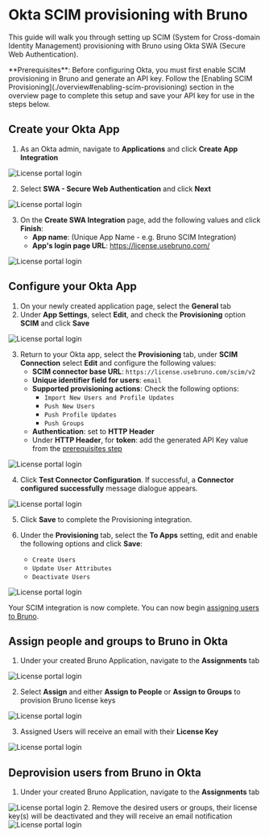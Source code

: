 

# Okta SCIM provisioning with Bruno

This guide will walk you through setting up SCIM (System for Cross-domain Identity Management) provisioning with Bruno using Okta SWA (Secure Web Authentication).

<Callout type="info">
**Prerequisites**: Before configuring Okta, you must first enable SCIM provisioning in Bruno and generate an API key. Follow the [Enabling SCIM Provisioning](./overview#enabling-scim-provisioning) section in the overview page to complete this setup and save your API key for use in the steps below.
</Callout>

## Create your Okta App

1. As an Okta admin, navigate to **Applications** and click **Create App Integration**

<Image src="/screenshots/sso-scim-management/okta/okta-swa-1.webp" alt="License portal login" width={800} height={600} className="rounded mt-4" />

2. Select **SWA - Secure Web Authentication** and click **Next**

<Image src="/screenshots/sso-scim-management/okta/okta-swa-2.webp" alt="License portal login" width={800} height={600} className="rounded mt-4" />

3. On the **Create SWA Integration** page, add the following values and click **Finish**:
   - **App name**: (Unique App Name - e.g. Bruno SCIM Integration)
   - **App's login page URL**: https://license.usebruno.com/

<Image src="/screenshots/sso-scim-management/okta/okta-swa-3.webp" alt="License portal login" width={800} height={600} className="rounded mt-4" />

## Configure your Okta App

1. On your newly created application page, select the **General** tab
2. Under **App Settings**, select **Edit**, and check the **Provisioning** option **SCIM** and click **Save**

<Image src="/screenshots/sso-scim-management/okta/okta-swa-5.webp" alt="License portal login" width={800} height={600} className="rounded mt-4" />

3. Return to your Okta app, select the **Provisioning** tab, under **SCIM Connection** select **Edit** and configure the following values:
   - **SCIM connector base URL**: `https://license.usebruno.com/scim/v2`
   - **Unique identifier field for users**: `email`
   - **Supported provisioning actions**: Check the following options:
     - `Import New Users and Profile Updates`
     - `Push New Users`
     - `Push Profile Updates`
     - `Push Groups`
   - **Authentication**: set to **HTTP Header**
   - Under **HTTP Header**, for **token**: add the generated API Key value from the [prerequisites step](./overview#enabling-scim-provisioning)

<Image src="/screenshots/sso-scim-management/okta/okta-swa-7.webp" alt="License portal login" width={800} height={600} className="rounded mt-4" />

4. Click **Test Connector Configuration**. If successful, a **Connector configured successfully** message dialogue appears.

<Image src="/screenshots/sso-scim-management/okta/okta-swa-8.webp" alt="License portal login" width={800} height={600} className="rounded mt-4" />

5. Click **Save** to complete the Provisioning integration.

6. Under the **Provisioning** tab, select the **To Apps** setting, edit and enable the following options and click **Save**:
   - `Create Users`
   - `Update User Attributes`
   - `Deactivate Users`

<Image src="/screenshots/sso-scim-management/okta/okta-swa-9.webp" alt="License portal login" width={800} height={600} className="rounded mt-4" />

Your SCIM integration is now complete. You can now begin [assigning users to Bruno](#assign-people-and-groups-to-bruno-in-okta).

## Assign people and groups to Bruno in Okta

1. Under your created Bruno Application, navigate to the **Assignments** tab

<Image src="/screenshots/sso-scim-management/okta/okta-swa-10.webp" alt="License portal login" width={800} height={600} className="rounded mt-4" />

2. Select **Assign** and either **Assign to People** or **Assign to Groups** to provision Bruno license keys

<Image src="/screenshots/sso-scim-management/okta/okta-swa-11.webp" alt="License portal login" width={800} height={600} className="rounded mt-4" />

3. Assigned Users will receive an email with their **License Key**

<Image src="/screenshots/sso-scim-management/okta/okta-swa-12.webp" alt="License portal login" width={800} height={600} className="rounded mt-4" />

## Deprovision users from Bruno in Okta

1. Under your created Bruno Application, navigate to the **Assignments** tab
<Image src="/screenshots/sso-scim-management/okta/okta-swa-13.webp" alt="License portal login" width={800} height={600} className="rounded mt-4" />
2. Remove the desired users or groups, their license key(s) will be deactivated and they will receive an email notification
<Image src="/screenshots/sso-scim-management/okta/okta-swa-14.webp" alt="License portal login" width={800} height={600} className="rounded mt-4" />
